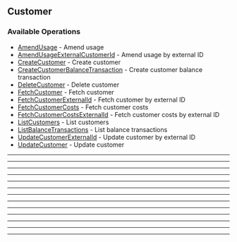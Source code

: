
## Customer

### Available Operations

* [AmendUsage](/resources/customer/amend_usage) - Amend usage
* [AmendUsageExternalCustomerId](/resources/customer/amend_usage_external_customer_id) - Amend usage by external ID
* [CreateCustomer](/resources/customer/create_customer) - Create customer
* [CreateCustomerBalanceTransaction](/resources/customer/create_customer_balance_transaction) - Create customer balance transaction
* [DeleteCustomer](/resources/customer/delete_customer) - Delete customer
* [FetchCustomer](/resources/customer/fetch_customer) - Fetch customer
* [FetchCustomerExternalId](/resources/customer/fetch_customer_external_id) - Fetch customer by external ID
* [FetchCustomerCosts](/resources/customer/fetch_customer_costs) - Fetch customer costs
* [FetchCustomerCostsExternalId](/resources/customer/fetch_customer_costs_external_id) - Fetch customer costs by external ID
* [ListCustomers](/resources/customer/list_customers) - List customers
* [ListBalanceTransactions](/resources/customer/list_balance_transactions) - List balance transactions
* [UpdateCustomerExternalId](/resources/customer/update_customer_external_id) - Update customer by external ID
* [UpdateCustomer](/resources/customer/update_customer) - Update customer

---
<AmendUsage />

---
<AmendUsageExternalCustomerId />

---
<CreateCustomer />

---
<CreateCustomerBalanceTransaction />

---
<DeleteCustomer />

---
<FetchCustomer />

---
<FetchCustomerExternalId />

---
<FetchCustomerCosts />

---
<FetchCustomerCostsExternalId />

---
<ListCustomers />

---
<ListBalanceTransactions />

---
<UpdateCustomerExternalId />

---
<UpdateCustomer />
